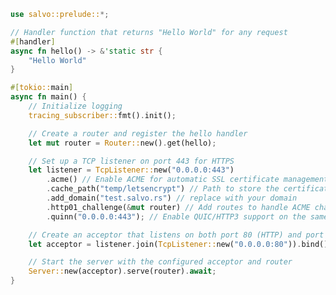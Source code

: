 
```rust  title="acme-http01-quinn/src/main.rs"
use salvo::prelude::*;

// Handler function that returns "Hello World" for any request
#[handler]
async fn hello() -> &'static str {
    "Hello World"
}

#[tokio::main]
async fn main() {
    // Initialize logging
    tracing_subscriber::fmt().init();

    // Create a router and register the hello handler
    let mut router = Router::new().get(hello);

    // Set up a TCP listener on port 443 for HTTPS
    let listener = TcpListener::new("0.0.0.0:443")
        .acme() // Enable ACME for automatic SSL certificate management
        .cache_path("temp/letsencrypt") // Path to store the certificate cache
        .add_domain("test.salvo.rs") // replace with your domain
        .http01_challenge(&mut router) // Add routes to handle ACME challenge requests
        .quinn("0.0.0.0:443"); // Enable QUIC/HTTP3 support on the same port

    // Create an acceptor that listens on both port 80 (HTTP) and port 443 (HTTPS)
    let acceptor = listener.join(TcpListener::new("0.0.0.0:80")).bind().await;

    // Start the server with the configured acceptor and router
    Server::new(acceptor).serve(router).await;
}

```